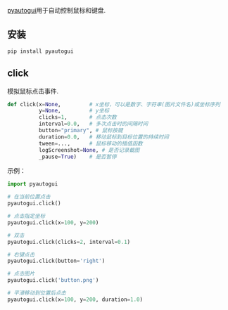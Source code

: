 [pyautogui](https://github.com/asweigart/pyautogui)用于自动控制鼠标和键盘.

## 安装

```bash
pip install pyautogui
```

## click

模拟鼠标点击事件.

```python
def click(x=None,         # x坐标，可以是数字、字符串(图片文件名)或坐标序列
          y=None,         # y坐标
          clicks=1,       # 点击次数
          interval=0.0,   # 多次点击时的间隔时间
          button="primary", # 鼠标按键
          duration=0.0,   # 移动鼠标到目标位置的持续时间
          tween=...,      # 鼠标移动的插值函数
          logScreenshot=None, # 是否记录截图
          _pause=True)    # 是否暂停
```

示例：
```python
import pyautogui

# 在当前位置点击
pyautogui.click()

# 点击指定坐标
pyautogui.click(x=100, y=200)

# 双击
pyautogui.click(clicks=2, interval=0.1)

# 右键点击
pyautogui.click(button='right')

# 点击图片
pyautogui.click('button.png')

# 平滑移动到位置后点击
pyautogui.click(x=100, y=200, duration=1.0)
```
